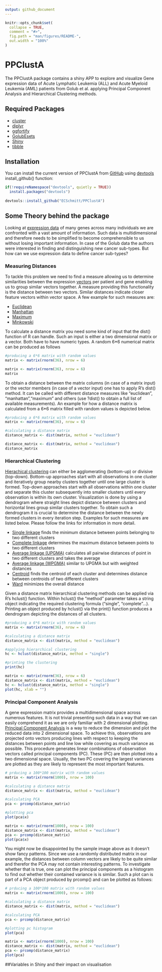 ```yaml
---
output: github_document
---
```


<!-- README.md is generated from README.Rmd. Please edit that file -->

```r
knitr::opts_chunk$set(
  collapse = TRUE,
  comment = "#>",
  fig.path = "man/figures/README-",
  out.width = "100%"
)
```

# PPClustA

<!-- badges: start -->
<!-- badges: end -->

The PPClustA package contains a shiny APP to explore and visualize Gene expression data of Acute Lymphatic Leukemia (ALL) and Acute Myeloid Leukemia (AML) patients from Golub et al. applying Principal Component Analysis and Hierarchical Clustering methods.

## Required Packages
* [cluster](https://cran.r-project.org/package=cluster)
* [diplyr](https://cran.r-project.org/web/packages/dplyr/index.html)
* [ggfortify](https://cran.r-project.org/package=ggfortify)
* [GolubEsets](https://doi.org/doi:10.18129/B9.bioc.golubEsets)
* [Shiny](https://shiny.rstudio.com/)
* [tibble](https://www.rdocumentation.org/packages/tibble/versions/3.1.0)

## Installation

You can install the current version of PPClustA from [GitHub](https://github.com/ECSchmitt/PPClustA) using [devtools](https://cran.r-project.org/web/packages/devtools/index.html) install_github() function:

``` r
if(!requireNamespace("devtools", quietly = TRUE))
  install.packages("devtools")
  
devtools::install_github("ECSchmitt/PPClustA")
```

## Some Theory behind the package
Looking at [expression data](https://en.wikipedia.org/wiki/Gene_expression_profiling) of many genes across many individuals we are confronted with a vast amount of information. Such data is multidimensional and therefore needs to be simplified to become comprehensible to us without losing important information. In case of the Golub data the authors were interested in finding and distinguishing new cancer sub-types. But how can we use expression data to define cancer sub-types?

### Measuring Distances
 To tackle this problem we need to find a measure allowing us to determine similarities between the expression [vectors](https://en.wikipedia.org/wiki/Vector_(mathematics_and_physics)) per patient and gene enabling us to group similar vectors together. A measure providing this functionality is the distance between two vectors. Similar distances indicate closer feature vectors within vector space. A few example for such measures are: 

* [Euclidean](https://en.wikipedia.org/wiki/Euclidean_distance)
* [Manhattan](https://en.wikipedia.org/wiki/Taxicab_geometry)
* [Maximum](https://en.wikipedia.org/wiki/Chebyshev_distance)
* [Minkowski](https://en.wikipedia.org/wiki/Minkowski_distance)

To calculate a distance matrix you need some kind of input that the dist() function of R can handle. Such an input is either a two dimensional matrix or a vector. Both have to have numeric types. A random 6*6 numerical matrix can be produced as follows
```r
#producing a 6*6 matrix with random values
matrix <- matrix(rnorm(36), nrow = 6)
```
```r
matrix <- matrix(rnorm(36), nrow = 6)
matrix
```

To obtain a distance between the matrix columns (in case of a matrix input) or the vector members (in case of
a vector input) one has to apply R's dist() method.  It can be called with different distance measures  like "euclidean", "manhattan","maximum" and others (use ?dist() to obtain a full list of available measurements). An example for how a distance matrix is calculated from a 6*6 matrix filled with random values is depicted below.


``` r
#producing a 6*6 matrix with random values
matrix <- matrix(rnorm(36), nrow = 6)

#calculating a distance matrix
distance_matrix <- dist(matrix, method = "euclidean")
```
```r
distance_matrix <- dist(matrix, method = "euclidean")
distance_matrix

```

### Hierarchical Clustering
[Hierachical clustering](https://en.wikipedia.org/wiki/Hierarchical_clustering) can either be agglomerating (bottom-up) or divisive (top-down). Bottom-up approaches start with all observations in one cluster and iteratively group nearby clusters together until one large cluster is formed. Top-down approaches start with all observations within one cluster and separate this cluster subsequently into smaller clusters until every observation is within its own cluster. Visualization is done by using a dendrogram where straight lines depict distance between clusters and horizontal lines group similar clusters together. To obtain such a dendrogram it is crucial to determine the distance between the newly formed clusters in every iteration step. Examples for such measures are listed below. Please follow the links for information in more detail.

* [Single linkage](https://en.wikipedia.org/wiki/Single-linkage_clustering) finds the minimum distance between points belonging to two different clusters
* [Complete linkage](https://en.wikipedia.org/wiki/Complete_linkage) determines the maximum distance between points to two different clusters
* [Average linkage (UPGMA)](https://en.wikipedia.org/wiki/UPGMA) calculates all pairwise distances of point in two different clusters and takes the average
* [Average linkage (WPGMA)](https://en.wikipedia.org/wiki/WPGMA) similar to UPGMA but with weighted distances
* [Centroid](https://en.wikipedia.org/wiki/Cluster_analysis#Centroid-based_clustering) finds the centroid of each cluster and determines distance between centroids of two different clusters
* [Ward](https://en.wikipedia.org/wiki/Ward%27s_method) minimizes the overall distance

Given a distance matrix hierarchical clustering methods can be applied via R's hclust() function. Within hclust() the "method" parameter takes a string object indicating the required clustering formula ("single", "complete"...). Printing an object produced by hclust() via the print() function produces a  dendrogram depicting the distances of all clusters.
```r
#producing a 6*6 matrix with random values
matrix <- matrix(rnorm(36), nrow = 6)

#calculating a distance matrix
distance_matrix <- dist(matrix, method = "euclidean")

#applying hierarchical clustering
hc <- hclust(distance_matrix, method = "single")

#printing the clustering
print(hc)
```
```r
matrix <- matrix(rnorm(36), nrow = 6)
distance_matrix <- dist(matrix, method = "euclidean")
hc <- hclust(distance_matrix, method = "single")
plot(hc, xlab = "")
```

### Principal Component Analysis
A gene expression matrix provides a multidimensional space across numerous features. It is not trivial presenting such data in a way that we can easily comprehend it as we are only familiar with 2 dimensional plotting. [Principal Component Analysis](https://www.huber.embl.de/msmb/Chap-Multivariate.html) is a way to reduce the dimension and plot the reduced data into 2 dimensional space. To achieve this, observations are projected onto vectors producing lines with respect to keeping the distances between points and line low while covering as much variance as possible. This procedure generates linear combinations of observation vectors called principal components (PC). These (PC) are then plotted into a two dimensional space. Usually, the two PC covering the largest variances are plotted as they are likely to represent the most important features.
```r
# prducing a 100*100 matrix with random values
matrix <- matrix(rnorm(1000), nrow = 100)

#calculating a distance matrix
distance_matrix <- dist(matrix, method = "euclidean")

#calculating PCA
pca <- prcomp(distance_matrix)

#plotting pca
plot(pca$x)

```
```r
matrix <- matrix(rnorm(1000), nrow = 100)
distance_matrix <- dist(matrix, method = "euclidean")
pca <- prcomp(distance_matrix)
plot(pca$x)
```
You might now be disappointed by the sample image above as it doesn't show fancy patterns. Since we use a randomly distributed matrix in our example, the distances between column vectors are likely to be quite similar and therefor the PCA may not contain interesting patterns. To investigate whether that is true, one can plot the principal components as a histogram to find out whether their contained variance is is similar. Such a plot can is part of a PCA object produced by prcomp() and can be plotted as follows:
```r
# prducing a 100*100 matrix with random values
matrix <- matrix(rnorm(1000), nrow = 100)

#calculating a distance matrix
distance_matrix <- dist(matrix, method = "euclidean")

#calculating PCA
pca <- prcomp(distance_matrix)

#plotting pc histogram
plot(pca)
```
```r
matrix <- matrix(rnorm(1000), nrow = 100)
distance_matrix <- dist(matrix, method = "euclidean")
pca <- prcomp(distance_matrix)
plot(pca)
```
##Variables in Shiny and their impact on visualisation
